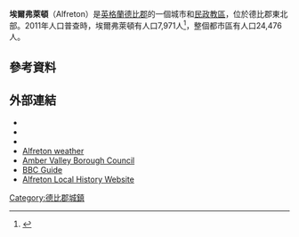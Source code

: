 {{infobox UK place
|country = 英格蘭
|latitude= 53.097
|longitude= -1.380
|official_name= Alfreton
|population = 22,302
|shire_district= [[Amber_Valley|Amber Valley]]
|shire_county = [[德比郡|德比郡]]
|region= 東米德蘭茲
|constituency_westminster= [[安伯瓦利_(英國國會選區)|安伯瓦利]]
|post_town= ALFRETON
|postcode_district = DE55
|postcode_area= DE
|dial_code= 01773
|os_grid_reference= SK414558
|static_image=[[Image:Alfreton_High_St_677145_11f1ca81.jpg|250px]]
|static_image_caption=
}}
'''埃爾弗萊頓'''（Alfreton）是[[英格蘭|英格蘭]][[德比郡|德比郡]]的一個城市和[[民政教區|民政教區]]，位於德比郡東北部。2011年人口普查時，埃爾弗萊頓有人口7,971人<ref name = "population">{{cite web|title=Neighbourhood Statistics|url=http://www.neighbourhood.statistics.gov.uk/dissemination/LeadTableView.do?a=7&b=13691281&c=Alfreton&d=14&e=62&g=6412582&i=1001x1003x1032x1004&m=0&r=1&s=1412699256504&enc=1&dsFamilyId=2473|publisher=[[Office_for_National_Statistics|Office for National Statistics]]|accessdate=8 October 2014|archive-url=https://web.archive.org/web/20151223134021/http://www.neighbourhood.statistics.gov.uk/dissemination/LeadTableView.do?a=7&b=13691281&c=Alfreton&d=14&e=62&g=6412582&i=1001x1003x1032x1004&m=0&r=1&s=1412699256504&enc=1&dsFamilyId=2473|archive-date=2015-12-23|dead-url=yes}}</ref>，整個都市區有人口24,476人。
==參考資料==
{{Reflist}}
==外部連結==
*{{Commons category-inline|Alfreton}}
*{{wikivoyage-inline|en:Alfreton|埃尔弗莱顿}}{{en}}
* {{OpenDomesday|SK4155|Alfreton|Alfreton}}
* [http://www.alfretonweather.co.uk Alfreton weather] {{Wayback|url=http://www.alfretonweather.co.uk/ |date=20201126173838 }}
* [http://www.ambervalley.gov.uk Amber Valley Borough Council] {{Wayback|url=http://www.ambervalley.gov.uk/ |date=20200923021222 }}
* [http://www.bbc.co.uk/derby/communities/places/a/alfreton/alfreton.shtml BBC Guide]{{Wayback|url=http://www.bbc.co.uk/derby/communities/places/a/alfreton/alfreton.shtml |date=20070322214153 }}
* [https://web.archive.org/web/20080506083755/http://alfretonhistory.co.uk/ Alfreton Local History Website]

{{normdaten}}
{{DEFAULTSORT:alfreton}}
[[Category:德比郡城鎮|Category:德比郡城鎮]]
{{UK-geo-stub}}
